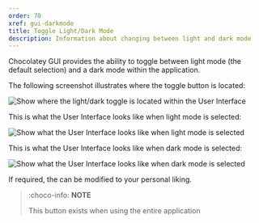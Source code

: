 ```yaml
---
order: 70
xref: gui-darkmode
title: Toggle Light/Dark Mode
description: Information about changing between light and dark mode
---
```


Chocolatey GUI provides the ability to toggle between light mode (the default selection) and a dark mode within the application.

The following screenshot illustrates where the toggle button is located:

![Show where the light/dark toggle is located within the User Interface](/images/chocolatey-gui/user_interface_main-window_action_toggle_mode_1.png "Show where the light/dark toggle is located within the User Interface")

This is what the User Interface looks like when light mode is selected:

![Show what the User Interface looks like when light mode is selected](/images/chocolatey-gui/user_interface_main-window_action_toggle_mode_2.png "Show what the User Interface looks like when light mode view is selected")

This is what the User Interface looks like when dark mode is selected:

![Show what the User Interface looks like when dark mode is selected](/images/chocolatey-gui/user_interface_main-window_action_toggle_mode_3.png "Show what the User Interface looks like when dark mode is selected")

If required, the <Xref title="default selection for light/dark mode" value="default-to-dark-mode" /> can be modified to your personal liking.

> :choco-info: **NOTE**
>
> This button exists when using the entire application